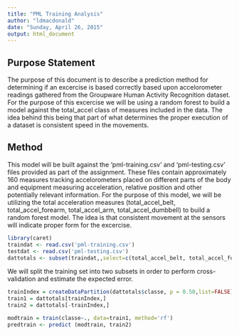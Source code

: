 ```yaml
---
title: "PML Training Analysis"
author: "ldmacdonald"
date: "Sunday, April 26, 2015"
output: html_document
---
```


## Purpose Statement

The purpose of this document is to describe a prediction method for determining if an excercise is based correctly based upon accelorometer readings gathered from the Groupware Human Activity Recognition dataset.  For the purpose of this excercise we will be using a random forest to build a model against the total_accel class of measures included in the data.  The idea behind this being that part of what determines the proper execution of a dataset is consistent speed in the movements.  

## Method

This model will be built against the 'pml-training.csv' and 'pml-testing.csv' files provided as part of the assignment.  These files contain approximately 160 measures tracking accelorometers placed on different parts of the body and equipment measuring acceleration, relative position and other potentially relevant information.  For the purpose of this model, we will be utilizing the total acceleration measures (total_accel_belt, total_accel_forearm, total_accel_arm, total_accel_dumbbell) to build a random forest model.  The idea is that consistent movement at the sensors will indicate proper form for the excercise.

```r
library(caret)
traindat <- read.csv('pml-training.csv')
testdat <- read.csv('pml-testing.csv')
dattotals <- subset(traindat,,select=c(total_accel_belt, total_accel_forearm, total_accel_arm, total_accel_dumbbell,classe) )
```

We will split the training set into two subsets in order to perform cross-validation and estimate the expected error.

```r
trainIndex = createDataPartition(dattotals$classe, p = 0.50,list=FALSE)
train1 = dattotals[trainIndex,]
train2 = dattotals[-trainIndex,]

modtrain = train(classe~., data=train1, method='rf')
predtrain <- predict (modtrain, train2)
```

```r

```
